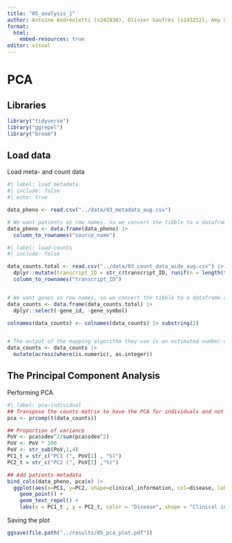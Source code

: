 ```yaml
---
title: "05_analysis_1"
author: Antoine Andréoletti (s242830), Olivier Gaufrès (s243252), Amy Surry (s201902), Lea Skytthe (s203531), Trine Søgaard (s204655)
format:
  html:
    embed-resources: true
editor: visual
---
```


# PCA

## Libraries

```r
library("tidyverse")
library("ggrepel")
library("broom")
```

## Load data

Load meta- and count data

```r
#| label: load metadata
#| include: false
#| echo: true

data_pheno <- read.csv("../data/03_metadata_aug.csv")

# We want patients as row names, so we convert the tibble to a dataframe and names the rows
data_pheno <- data.frame(data_pheno) |> 
  column_to_rownames("source_name")
```

```r
#| label: load-counts
#| include: false

data_counts.total <- read.csv("../data/03_count_data_wide_aug.csv") |>
  dplyr::mutate(transcript_ID = str_c(transcript_ID, runif(n = length(transcript_ID)))) |> 
  column_to_rownames("transcript_ID")


# We want genes as row names, so we convert the tibble to a dataframe and names the rows
data_counts <- data.frame(data_counts.total) |>
  dplyr::select(-gene_id, -gene_symbol)

colnames(data_counts) <- colnames(data_counts) |> substring(2)


# The output of the mapping algorithm they use is an estimated number of reads mapped to each gene. It is a float while we need an integer. We will then convert it.
data_counts <- data_counts |> 
  mutate(across(where(is.numeric), as.integer))
```

## The Principal Component Analysis

Performing PCA

```r
#| label: pca-individual
## Transpose the counts matrix to have the PCA for individuals and not gene expression
pca <- prcomp(t(data_counts))

## Proportion of variance
PoV <- pca$sdev^2/sum(pca$sdev^2)
PoV <- PoV * 100
PoV <- str_sub(PoV,1,4)
PC1_t = str_c("PC1 (", PoV[1] , "%)")
PC2_t = str_c("PC2 (", PoV[2] ,"%)")

## Add patients metadata
bind_cols(data_pheno, pca$x) |>  
  ggplot(aes(x=PC1, y=PC2, shape=clinical_information, col=disease, label=individual)) + 
    geom_point() + 
    geom_text_repel() +
    labs(x = PC1_t , y = PC2_t, color = "Disease", shape = "Clinical information") 
```

Saving the plot

```r
ggsave(file.path("../results/05_pca_plot.pdf"))
```
